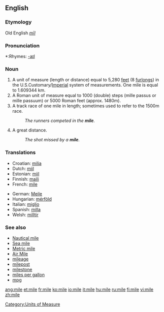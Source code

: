 ==English==
===Etymology===
Old English ''[[mīl]]''

===Pronunciation===
*:Rhymes: [[Rhymes:English:-aɪl|-aɪl]]

===Noun===
{{en-noun}}

# A unit of measure (length or distance) equal to 5,280 [[feet]] (8 [[furlong]]s) in the U.S.Customary/[[Imperial]] system of measurements. One mile is equal to 1.609344 km.
# A Roman unit of measure equal to 1000 (double) steps (mille passus or mille passuum) or 5000 Roman feet (approx. 1480m).
# A track race of one mile in length; sometimes used to refer to the 1500m race.
#:''The runners competed in the '''mile'''.''
#  {{slang}} A great distance.
#:''The shot missed by a '''mile'''.''

===Translations===
{{top}}
*Croatian: [[milja]] {{f}}
*Dutch: [[mijl]] {{m}}
*Estonian: [[miil]]
*Finnish: [[maili]]
*French: [[mile]] {{m}}
{{mid}}
*German: [[Meile]] {{f}}
*Hungarian: [[mérföld]]
*Italian: [[miglio]] {{m}}
*Spanish: [[milla]] {{f}}
*Welsh: [[milltir]]
{{bottom}}

===See also===
*[[Nautical mile]]
*[[Sea mile]]
*[[Metric mile]]
*[[Air Mile]]
*[[mileage]]
*[[milepost]]
*[[milestone]]
*[[miles per gallon]]
*[[mpg]]

[[Category:Units of Measure]]

[[ang:mile]]
[[et:mile]]
[[fr:mile]]
[[ko:mile]]
[[io:mile]]
[[it:mile]]
[[hu:mile]]
[[ru:mile]]
[[fi:mile]]
[[vi:mile]]
[[zh:mile]]